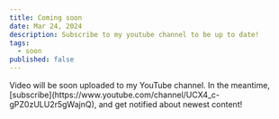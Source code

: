 ```yaml
---
title: Coming soon
date: Mar 24, 2024
description: Subscribe to my youtube channel to be up to date!
tags:
  - soon
published: false
---
```


<MdxAside type='idea'>
  Video will be soon uploaded to my YouTube channel. In the meantime,
  [subscribe](https://www.youtube.com/channel/UCX4_c-gPZ0zULU2r5gWajnQ), and get
  notified about newest content!
</MdxAside>
